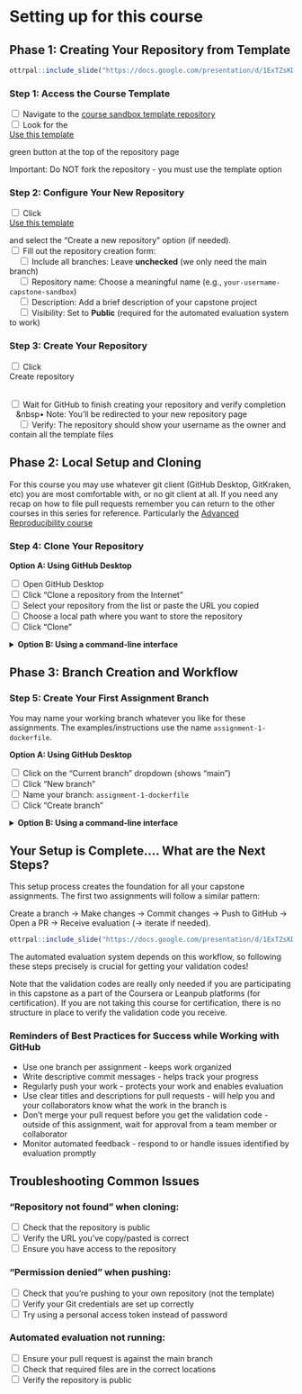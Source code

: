 # Setting up for this course

## Phase 1: Creating Your Repository from Template

```r
ottrpal::include_slide("https://docs.google.com/presentation/d/1ExTZsKDHKM0fIi0_tB80qd8cHvqjEDyNJp-OsnvZ19o/edit?slide=id.g360ed975019_0_188#slide=id.g360ed975019_0_188")
```

### Step 1: Access the Course Template

<input type="checkbox"> Navigate to the [course sandbox template repository](https://github.com/fhdsl/capstone-sandbox)<br/>
<input type="checkbox"> Look for the <div class = "github_button"> <a  href="https://github.com/new?template_name=capstone-sandbox&template_owner=fhdsl" class = "github_button_link"> Use this template</a></div> green button at the top of the repository page<br/>

::: {.notice}
Important: Do NOT fork the repository - you must use the template option
:::

### Step 2: Configure Your New Repository

<input type="checkbox"> Click <div class = "github_button"> <a href="https://github.com/new?template_name=capstone-sandbox&template_owner=fhdsl" class = "github_button_link"> Use this template</a></div> and select the "Create a new repository" option (if needed).<br/>
<input type="checkbox"> Fill out the repository creation form:<br/>
&nbsp;&nbsp;&nbsp;&nbsp;<input type="checkbox"> Include all branches: Leave **unchecked** (we only need the main branch)<br/>
&nbsp;&nbsp;&nbsp;&nbsp;<input type="checkbox"> Repository name: Choose a meaningful name (e.g., `your-username-capstone-sandbox`)<br/>
&nbsp;&nbsp;&nbsp;&nbsp;<input type="checkbox"> Description: Add a brief description of your capstone project<br/>
&nbsp;&nbsp;&nbsp;&nbsp;<input type="checkbox"> Visibility: Set to **Public** (required for the automated evaluation system to work)<br/>


### Step 3: Create Your Repository

<input type="checkbox"> Click <div class = "github_button"> Create repository </div><br/>
<input type="checkbox"> Wait for GitHub to finish creating your repository and verify completion <br/>
&nbsp;&nbsp;&nbsp;&nbsp• Note: You'll be redirected to your new repository page<br/>
&nbsp;&nbsp;&nbsp;&nbsp;<input type="checkbox"> Verify: The repository should show your username as the owner and contain all the template files<br/>

## Phase 2: Local Setup and Cloning

For this course you may use whatever git client (GitHub Desktop, GitKraken, etc) you are most comfortable with, or no git client at all.
If you need any recap on how to file pull requests remember you can return to the other courses in this series for reference. Particularly the [Advanced Reproducibility course](https://jhudatascience.org/Adv_Reproducibility_in_Cancer_Informatics/using-version-control-with-github.html)

### Step 4: Clone Your Repository

**Option A: Using GitHub Desktop**

<input type="checkbox"> Open GitHub Desktop <br/>
<input type="checkbox"> Click "Clone a repository from the Internet" <br/>
<input type="checkbox"> Select your repository from the list or paste the URL you copied <br/>
<input type="checkbox"> Choose a local path where you want to store the repository <br/>
<input type="checkbox"> Click "Clone" <br/>

<div class="click_to_expand_block">

<details><summary>**Option B: Using a command-line interface**</summary>

Alternatively, you can use a command-line interface (e.g., Command Prompt, PowerShell, the Command Line) rather than GitHub Desktop. If you need to install Git, GitHub provides a [guide for various platforms](https://github.com/git-guides/install-git). Instructions within these sections command-line interface sections will be using "bash".

1. Copy the repository URL:<br/>
    <input type="checkbox"> On your repository page, click the <div class = "github_button"> Code </div> green button <br/>
    <input type="checkbox"> Copy the HTTPS URL (should look like: `https://github.com/yourusername/your-repo-name.git`) <br/>

2. Clone the repository, using the HTTPS URL you've just copied:
   ```bash
   # Navigate to where you want to store the project
   cd ~/Desktop  # or your preferred location

   # Clone the repository
   git clone https://github.com/yourusername/your-repo-name.git

   # Navigate into the repository
   cd your-repo-name
   ```
</details>

</div>

## Phase 3: Branch Creation and Workflow

### Step 5: Create Your First Assignment Branch

You may name your working branch whatever you like for these assignments. The examples/instructions use the name `assignment-1-dockerfile`.

**Option A: Using GitHub Desktop**

<input type="checkbox"> Click on the "Current branch" dropdown (shows "main") <br/>
<input type="checkbox"> Click "New branch" <br/>
<input type="checkbox"> Name your branch: `assignment-1-dockerfile` <br/>
<input type="checkbox"> Click "Create branch" <br/>

<div class="click_to_expand_block">

<details><summary>**Option B: Using a command-line interface**</summary>

```bash
# Create and switch to a new branch for Assignment 1
git checkout -b assignment-1-dockerfile

# Verify you're on the new branch
git branch
# The asterisk (*) should be next to "assignment-1-dockerfile"
```
</details>

</div>

## Your Setup is Complete.... What are the Next Steps?

This setup process creates the foundation for all your capstone assignments. The first two assignments will follow a similar pattern:

Create a branch → Make changes → Commit changes → Push to GitHub → Open a PR → Receive evaluation (→ iterate if needed).

```r
ottrpal::include_slide("https://docs.google.com/presentation/d/1ExTZsKDHKM0fIi0_tB80qd8cHvqjEDyNJp-OsnvZ19o/edit?slide=id.g368818bb4f3_0_353#slide=id.g368818bb4f3_0_353")
```

The automated evaluation system depends on this workflow, so following these steps precisely is crucial for getting your validation codes!

Note that the validation codes are really only needed if you are participating in this capstone as a part of the Coursera or Leanpub platforms (for certification). If you are not taking this course for certification, there is no structure in place to verify the validation code you receive.


### Reminders of Best Practices for Success while Working with GitHub

- Use one branch per assignment - keeps work organized
- Write descriptive commit messages - helps track your progress
- Regularly push your work - protects your work and enables evaluation
- Use clear titles and descriptions for pull requests - will help you and your collaborators know what the work in the branch is
- Don't merge your pull request before you get the validation code - outside of this assignment, wait for approval from a team member or collaborator
- Monitor automated feedback - respond to or handle issues identified by evaluation promptly

## Troubleshooting Common Issues

### "Repository not found" when cloning:

<input type="checkbox"> Check that the repository is public <br/>
<input type="checkbox"> Verify the URL you've copy/pasted is correct <br/>
<input type="checkbox"> Ensure you have access to the repository <br/>

### "Permission denied" when pushing:

<input type="checkbox"> Check that you're pushing to your own repository (not the template) <br/>
<input type="checkbox"> Verify your Git credentials are set up correctly <br/>
<input type="checkbox"> Try using a personal access token instead of password <br/>

### Automated evaluation not running:

<input type="checkbox"> Ensure your pull request is against the main branch <br/>
<input type="checkbox"> Check that required files are in the correct locations <br/>
<input type="checkbox"> Verify the repository is public <br/>
